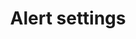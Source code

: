 ---
title: Alert settings
description: Plugins and configuration settings that can improve the developer experience when working with Tailwind CSS.
---